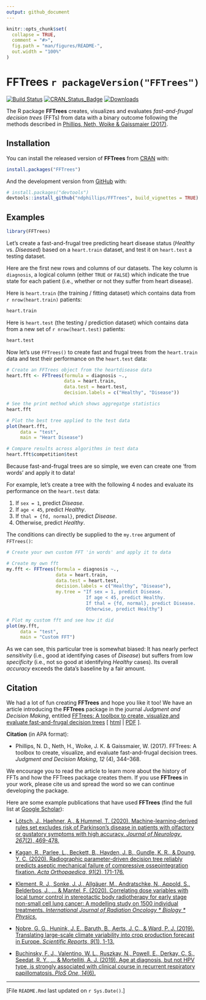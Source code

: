 ```yaml
---
output: github_document
---
```


<!-- README.md is generated from README.Rmd. Please edit the .Rmd file -->

```r
knitr::opts_chunk$set(
  collapse = TRUE,
  comment = "#>",
  fig.path = "man/figures/README-",
  out.width = "100%"
)
```

# FFTrees `r packageVersion("FFTrees")`

<!-- Status badges: --> 

[![Build Status](https://travis-ci.org/ndphillips/FFTrees.svg?branch=master)](https://travis-ci.org/ndphillips/FFTrees)
[![CRAN_Status_Badge](https://www.r-pkg.org/badges/version/FFTrees)](https://CRAN.R-project.org/package=FFTrees)
[![Downloads](https://cranlogs.r-pkg.org/badges/FFTrees?color=brightgreen)](https://www.r-pkg.org/pkg/FFTrees)


<!-- Goal of R package: -->

The R package **FFTrees** creates, visualizes and evaluates _fast-and-frugal decision trees_ (FFTs) from data with a binary outcome following the methods described in [Phillips, Neth, Woike & Gaissmaier (2017)](https://journal.sjdm.org/17/17217/jdm17217.pdf).


## Installation

You can install the released version of **FFTrees** from [CRAN](https://CRAN.R-project.org) with:

```r
install.packages("FFTrees")
```

And the development version from [GitHub](https://github.com/) with:

```r
# install.packages("devtools")
devtools::install_github("ndphillips/FFTrees", build_vignettes = TRUE)
```

## Examples

```r
library(FFTrees)
```

Let's create a fast-and-frugal tree predicting heart disease status (_Healthy_ vs. _Diseased_) based on a `heart.train` dataset, and test it on `heart.test` a testing dataset.

<!-- Datasets -->

Here are the first new rows and columns of our datasets. The key column is `diagnosis`, a logical column  (either `TRUE` or `FALSE`) which indicate the true state for each patient (i.e., whether or not they suffer from heart disease). 

Here is `heart.train` (the training / fitting dataset) which contains data from `r nrow(heart.train)` patients:

```r
heart.train
```

Here is `heart.test` (the testing / prediction dataset)  which contains data from a new set of `r nrow(heart.test)` patients:

```r
heart.test
```

<!-- Building FFTs -->

Now let's use `FFTrees()` to create fast and frugal trees from the `heart.train` data and test their performance on the `heart.test` data: 

```r
# Create an FFTrees object from the heartdisease data
heart.fft <- FFTrees(formula = diagnosis ~., 
                     data = heart.train,
                     data.test = heart.test, 
                     decision.labels = c("Healthy", "Disease"))

# See the print method which shows aggregatge statistics
heart.fft

# Plot the best tree applied to the test data
plot(heart.fft,
     data = "test",
     main = "Heart Disease")

# Compare results across algorithms in test data
heart.fft$competition$test
```

<!-- FFTs by verbal description -->

Because fast-and-frugal trees are so simple, we even can create one 'from words' and apply it to data!

For example, let's create a tree with the following 4 nodes and evaluate its performance on the `heart.test` data:

1. If `sex = 1`, predict _Disease_.
2. If `age < 45`, predict _Healthy_.
3. If `thal = {fd, normal}`, predict _Disease_. 
4. Otherwise, predict _Healthy_. 

The conditions can directly be supplied to the `my.tree` argument of `FFTrees()`: 

```r
# Create your own custom FFT 'in words' and apply it to data

# Create my own fft
my.fft <- FFTrees(formula = diagnosis ~., 
                  data = heart.train,
                  data.test = heart.test, 
                  decision.labels = c("Healthy", "Disease"),
                  my.tree = "If sex = 1, predict Disease.
                             If age < 45, predict Healthy.
                             If thal = {fd, normal}, predict Disease. 
                             Otherwise, predict Healthy")

# Plot my custom fft and see how it did
plot(my.fft,
     data = "test",
     main = "Custom FFT")
```

As we can see, this particular tree is somewhat biased: 
It has nearly perfect _sensitivity_ (i.e., good at identifying cases of _Disease_) but suffers from low _specificity_ (i.e., not so good at identifying _Healthy_ cases). 
Its overall _accuracy_ exceeds the data's baseline by a fair amount. 


## Citation

We had a lot of fun creating **FFTrees** and hope you like it too! 
We have an article introducing the **FFTrees**  package in the journal _Judgment and Decision Making_, entitled [FFTrees: A toolbox to create, visualize,and evaluate fast-and-frugal decision trees](https://journal.sjdm.org/17/17217/jdm17217.pdf) [\ [html](https://journal.sjdm.org/17/17217/jdm17217.html) | [PDF](http://journal.sjdm.org/17/17217/jdm17217.pdf)\ ].  


**Citation** (in APA format): 

- Phillips, N. D., Neth, H., Woike, J. K. & Gaissmaier, W. (2017). 
FFTrees: A toolbox to create, visualize, and evaluate fast-and-frugal decision trees. 
_Judgment and Decision Making_, _12_ (4), 344–368. 


We encourage you to read the article to learn more about the history of FFTs and how the FFTrees package creates them. 
If you use **FFTrees** in your work, please cite us and spread the word so we can continue developing the package. 

<!-- Examples uses/publications: -->

Here are some example publications that have used **FFTrees** (find the full list at [Google Scholar](https://scholar.google.com/scholar?oi=bibs&hl=en&cites=205528310591558601)): 

- [Lötsch, J., Haehner, A., & Hummel, T. (2020). Machine-learning-derived rules set excludes risk of Parkinson’s disease in patients with olfactory or gustatory symptoms with high accuracy. 
_Journal of Neurology_, _267_(2), 469-478.](https://link.springer.com/article/10.1007/s00415-019-09604-6)

- [Kagan, R., Parlee, L., Beckett, B., Hayden, J. B., Gundle, K. R., & Doung, Y. C. (2020). Radiographic parameter-driven decision tree reliably predicts aseptic mechanical failure of compressive osseointegration fixation. _Acta Orthopaedica_, _91_(2), 171-176.](https://www.tandfonline.com/doi/full/10.1080/17453674.2020.1716295)

- [Klement, R. J., Sonke, J. J., Allgäuer, M., Andratschke, N., Appold, S., Belderbos, J., ... & Mantel, F. (2020). Correlating dose variables with local tumor control in stereotactic body radiotherapy for early stage non-small cell lung cancer: A modelling study on 1500 individual treatments. 
_International Journal of Radiation Oncology * Biology * Physics_.](https://www.sciencedirect.com/science/article/pii/S036030162030897X)

- [Nobre, G. G., Hunink, J. E., Baruth, B., Aerts, J. C., & Ward, P. J. (2019). 
Translating large-scale climate variability into crop production forecast in Europe. 
_Scientific Reports_, _9_(1), 1-13.](https://www.nature.com/articles/s41598-018-38091-4)

- [Buchinsky, F. J., Valentino, W. L., Ruszkay, N., Powell, E., Derkay, C. S., Seedat, R. Y., ... & Mortelliti, A. J. (2019). Age at diagnosis, but not HPV type, is strongly associated with clinical course in recurrent respiratory papillomatosis. _PloS One_, _14_(6).](https://www.ncbi.nlm.nih.gov/pmc/articles/PMC6563955/)


<!-- footer: -->

----

[File `README.Rmd` last updated on `r Sys.Date()`.] 

<!-- eof. -->
